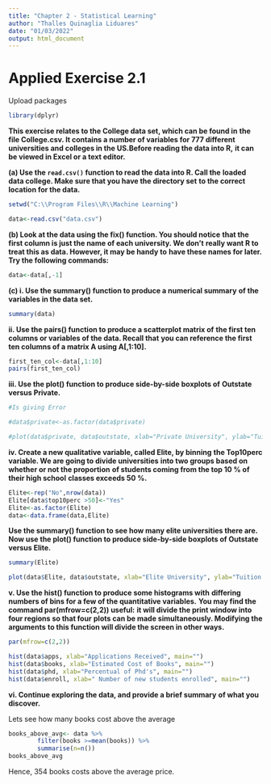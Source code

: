 ---
title: "Chapter 2 - Statistical Learning"
author: "Thalles Quinaglia Liduares"
date: "01/03/2022"
output: html_document
---
# Applied Exercise 2.1

Upload packages

```{r, message=FALSE, warning=FALSE}

library(dplyr)

```


**This exercise relates to the College data set, which can be found in**
**the file College.csv. It contains a number of variables for 777 different**
**universities and colleges in the US.Before reading the data into R,**
**it can be viewed in Excel or a text editor.**

**(a) Use the `read.csv()` function to read the data into R. Call the**
**loaded data college. Make sure that you have the directory set**
**to the correct location for the data.**

```{r}

setwd("C:\\Program Files\\R\\Machine Learning")

data<-read.csv("data.csv")


```

**(b) Look at the data using the fix() function. You should notice**
**that the first column is just the name of each university. We don’t**
**really want R to treat this as data. However, it may be handy to**
**have these names for later. Try the following commands:**

```{r}

data<-data[,-1]

```
**(c) i. Use the summary() function to produce a numerical summary**
**of the variables in the data set.**

```{r}
summary(data)
```

**ii. Use the pairs() function to produce a scatterplot matrix of**
**the first ten columns or variables of the data. Recall that**
**you can reference the first ten columns of a matrix A using A[,1:10].**

```{r}
first_ten_col<-data[,1:10]
pairs(first_ten_col)
```

**iii. Use the plot() function to produce side-by-side boxplots of**
**Outstate versus Private.**

```{r}

#Is giving Error

#data$private<-as.factor(data$private)

#plot(data$private, data$outstate, xlab="Private University", ylab="Tuition in Dollars ($)")

```
**iv. Create a new qualitative variable, called Elite, by binning**
**the Top10perc variable. We are going to divide universities**
**into two groups based on whether or not the proportion**
**of students coming from the top 10 % of their high school**
**classes exceeds 50 %.**

```{r}
Elite<-rep("No",nrow(data))
Elite[data$top10perc >50]<-"Yes"
Elite<-as.factor(Elite)
data<-data.frame(data,Elite)
```

**Use the summary() function to see how many elite universities there are.** 
**Now use the plot() function to produce side-by-side boxplots of Outstate versus Elite.**

```{r}
summary(Elite)

plot(data$Elite, data$outstate, xlab="Elite University", ylab="Tuition in dollars ($)")
```


**v. Use the hist() function to produce some histograms with**
**differing numbers of bins for a few of the quantitative variables.**
**You may find the command par(mfrow=c(2,2)) useful:**
**it will divide the print window into four regions so that four**
**plots can be made simultaneously. Modifying the arguments**
**to this function will divide the screen in other ways.**

```{r}
par(mfrow=c(2,2))

hist(data$apps, xlab="Applications Received", main="")
hist(data$books, xlab="Estimated Cost of Books", main="")
hist(data$phd, xlab="Percentual of Phd's", main="")
hist(data$enroll, xlab=" Number of new students enrolled", main="")
```

**vi. Continue exploring the data, and provide a brief summary**
**of what you discover.**

Lets see how many books cost above the average

```{r}
books_above_avg<- data %>%
        filter(books >=mean(books)) %>%
        summarise(n=n())
books_above_avg
```
Hence, 354 books costs above the average price.


